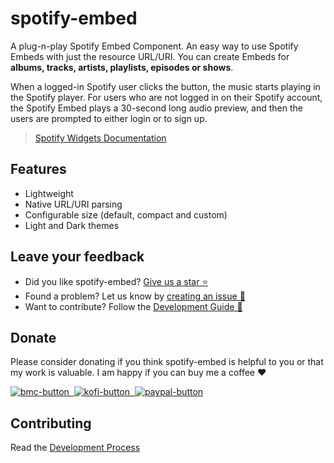 
<Meta title="Getting Started/Introduction" id="getting-started-intro" />

# spotify-embed

A plug-n-play Spotify Embed Component. An easy way to use Spotify Embeds with just the resource URL/URI.
You can create Embeds for **albums, tracks, artists, playlists, episodes or shows**.

When a logged-in Spotify user clicks the button, the music starts playing in the Spotify player.
For users who are not logged in on their Spotify account, the Spotify Embed plays a 30-second long audio preview,
and then the users are prompted to either login or to sign up.

> [Spotify Widgets Documentation](https://developer.spotify.com/documentation/widgets/guides/adding-a-spotify-embed/)

## Features

- Lightweight
- Native URL/URI parsing
- Configurable size (default, compact and custom)
- Light and Dark themes

## Leave your feedback

- Did you like spotify-embed? [Give us a star ⭐](https://github.com/Gabb-c/spotify-embed)
- Found a problem? Let us know by [creating an issue 🔎](https://github.com/Gabb-c/spotify-embed/issues)
- Want to contribute? Follow the [Development Guide 📑](https://github.com/Gabb-c/spotify-embed/blob/main/.github/CONTRIBUTING.md)

## Donate

Please consider donating if you think spotify-embed is helpful to you or that my work is valuable. I am happy if you can buy me a coffee ❤️

<a href="https://www.buymeacoffee.com">
  <img alt="bmc-button" src="https://img.shields.io/badge/Buy_Me_A_Coffee-FFDD00?style=for-the-badge&logo=buy-me-a-coffee&logoColor=black">
</a>
<a href="https://ko-fi.com">
  <img alt="kofi-button" src="https://img.shields.io/badge/Ko--fi-F16061?style=for-the-badge&logo=ko-fi&logoColor=white">
</a>
<a href="https://www.paypal.com/donate?business=8TYDGB7874HT2&no_recurring=0&item_name=development&currency_code=USD">
  <img alt="paypal-button" src="https://img.shields.io/badge/PayPal-00457C?style=for-the-badge&logo=paypal&logoColor=white">
</a>

## Contributing

Read the [Development Process](https://github.com/Gabb-c/spotify-embed/blob/main/.github/CONTRIBUTING.md)
